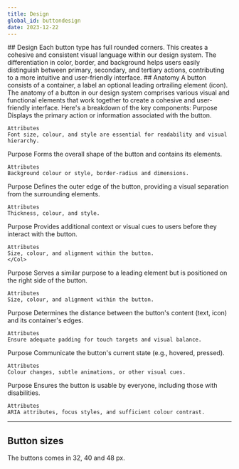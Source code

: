 ```yaml
---
title: Design
global_id: buttondesign
date: 2023-12-22
---
```


<Row>
  <Col>
    ## Design Each button type has full rounded corners. This creates a cohesive
    and consistent visual language within our design system. The differentiation
    in color, border, and background helps users easily distinguish between
    primary, secondary, and tertiary actions, contributing to a more intuitive
    and user-friendly interface.
  </Col>
  <Col></Col>
</Row>

<Row>
  <Col>
    <FigmaSVG node="1660-1893" caption="Primary button with solid container" />
  </Col>
  <Col>
    <FigmaSVG
      node="1660-1912"
      caption="Secondary button with transparent container and 1 ps border."
    />
  </Col>
  <Col>
    <FigmaSVG
      node="1660-1916"
      caption="Tertiary button with transparent container and no border."
    />
  </Col>
</Row>

<Row>
  <Col>
    ## Anatomy 
    A button consists of a container, a label an optional leading ortrailing element (icon). 
    The anatomy of a button in our design system comprises various visual and functional elements that work together to
    create a cohesive and user-friendly interface. Here's a breakdown of the key
    components:
  </Col>
  <Col>
    <FigmaSVG
      node="1603-429"
      caption="Container, label, leading and trailing element."
    />
  </Col>
</Row>

<Row>
<Col>
    <FigmaSVG 
        node="1699-1599" 
        caption="Label"
    />
    Purpose
    Displays the primary action or information associated with the button.

    Attributes
    Font size, colour, and style are essential for readability and visual hierarchy.

</Col>
<Col>
    <FigmaSVG 
        node="1700-1597" 
        caption="Container"
    />
    Purpose
    Forms the overall shape of the button and contains its elements.

    Attributes
    Background colour or style, border-radius and dimensions.

</Col>
<Col>
    <FigmaSVG 
        node="1700-1605" 
        caption="Border"
    />
    Purpose
    Defines the outer edge of the button, providing a visual separation from the surrounding elements.

    Attributes
    Thickness, colour, and style.
</Col>
</Row>

<Row>
  <Col>
    <FigmaSVG 
        node="1699-1622" 
        caption="Leading element" 
    />
    Purpose
    Provides additional context or visual cues to users before they interact with the button.

    Attributes
    Size, colour, and alignment within the button.  
    </Col>
  <Col>
    <FigmaSVG
      node="1699-1630"
      caption="Trailing element"
    />
    Purpose
    Serves a similar purpose to a leading element but is positioned on the right side of the button.

    Attributes
    Size, colour, and alignment within the button.
  </Col>
  <Col>
    <FigmaSVG
      node="1699-1637"
      caption="Spacing/Padding"
    />
    Purpose
    Determines the distance between the button's content (text, icon) and its container's edges.

    Attributes
    Ensure adequate padding for touch targets and visual balance.
  </Col>
</Row>

<Row>
  <Col>
    <FigmaSVG 
        node="1699-1827" 
        caption="State indicators" 
    />
    Purpose
    Communicate the button's current state (e.g., hovered, pressed).

    Attributes
    Colour changes, subtle animations, or other visual cues.
  </Col>
  <Col>
    <FigmaSVG
      node="1699-1841"
      caption="Accessibility features"
    />
    Purpose
    Ensures the button is usable by everyone, including those with disabilities.

    Attributes
    ARIA attributes, focus styles, and sufficient colour contrast.
  </Col>
  <Col>
  </Col>

</Row>

<hr />

## Button sizes

The buttons comes in 32, 40 and 48 px.

<Row>
  <Col>
    <FigmaSVG node="1660-1897" caption="Primary button with solid container" />
  </Col>
  <Col>
    <FigmaSVG
      node="1660-1902"
      caption="Secondary button with transparent container and 1 ps border."
    />
  </Col>
  <Col>
    <FigmaSVG
      node="1660-1907"
      caption="Tertiary button with transparent container and no border."
    />
  </Col>
</Row>
